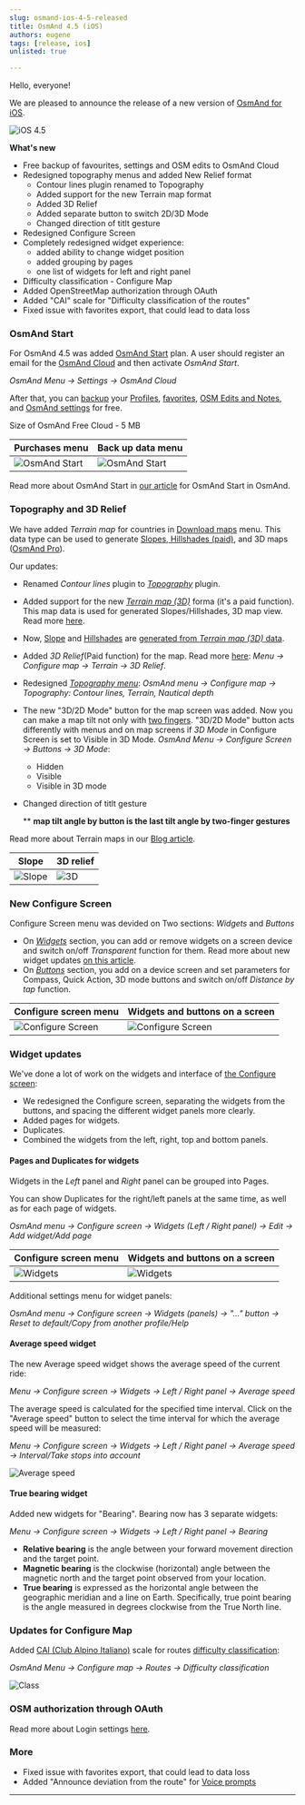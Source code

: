 ```yaml
---
slug: osmand-ios-4-5-released
title: OsmAnd 4.5 (iOS)
authors: eugene
tags: [release, ios]
unlisted: true

---
```




Hello, everyone!

We are pleased to announce the release of a new version of [OsmAnd for iOS](https://itunes.apple.com/us/app/osmand-maps-travel-navigate/id934850257).

![iOS 4.5](./img/ios-4-5.png)

<!--truncate-->

**What's new**

* Free backup of favourites, settings and OSM edits to OsmAnd Cloud
* Redesigned topography menus and added New Relief format
  * Contour lines plugin renamed to Topography
  * Added support for the new Terrain map format
  * Added 3D Relief 
  * Added separate button to switch 2D/3D Mode
  * Changed direction of titlt gesture
* Redesigned Configure Screen
* Completely redesigned widget experience:
  * added ability to change widget position
  * added grouping by pages
  * one list of widgets for left and right panel
* Difficulty classification - Configure Map
* Added OpenStreetMap authorization through OAuth 
* Added "CAI" scale for "Difficulty classification of the routes"
* Fixed issue with favorites export, that could lead to data loss


### OsmAnd Start

For OsmAnd 4.5 was added [OsmAnd Start](./start) plan. A user should register an email for the [OsmAnd Cloud](https://osmand.net/docs/user/personal/osmand-cloud) and then activate _OsmAnd Start_.

_OsmAnd Menu → Settings → OsmAnd Cloud_

After that, you can [backup](https://osmand.net/docs/user/personal/osmand-cloud#select-data-to-back-up) your [Profiles](https://osmand.net/docs/user/personal/profiles), [favorites](https://osmand.net/docs/user/personal/favorites), [OSM Edits and Notes](https://osmand.net/docs/user/plugins/osm-editing#create--modify-osm-note), and [OsmAnd settings](https://osmand.net/docs/user/personal/profiles) for free.

Size of OsmAnd Free Cloud - 5 MB

|Purchases menu|Back up data menu|
|-------|-------|
|![OsmAnd Start](./img/start.png)| ![OsmAnd Start](./img/backup-menu.png)   |

Read more about OsmAnd Start in [our article](https://osmand.net/blog/start) for OsmAnd Start in OsmAnd.

### Topography and 3D Relief

We have added _Terrain map_ for countries in [Download maps](https://osmand.net/docs/user/start-with/download-maps) menu. This data type can be used to generate [Slopes, Hillshades (paid)](https://osmand.net/docs/user/purchases/android#free-and-paid-features), and 3D maps ([OsmAnd Pro](https://osmand.net/docs/user/purchases/android#pro-features)).

Our updates:
- Renamed _Contour lines_ plugin to [_Topography_](https://osmand.net/docs/user/plugins/contour-lines) plugin.
- Added support for the new [_Terrain map (3D)_](https://osmand.net/docs/user/personal/maps#map-types) forma (it's a paid function). This map data is used for generated Slopes/Hillshades, 3D map view. Read more [here](https://osmand.net/blog/terrain#terrain-map-data).
- Now, [Slope](https://osmand.net/docs/user/plugins/contour-lines#slope-map) and [Hillshades](https://osmand.net/docs/user/plugins/contour-lines#hillshade-map) are [generated from _Terrain map (3D)_ data](https://osmand.net/blog/terrain#terrain).
- Added _3D Relief_(Paid function) for the map. Read more [here](https://osmand.net/blog/terrain#3d-relief): _Menu → Configure map → Terrain → 3D Relief_.
- Redesigned [_Topography menu_](https://osmand.net/docs/user/map/configure-map-menu): _OsmAnd menu → Configure map → Topography: Contour lines, Terrain, Nautical depth_
- The new "3D/2D Mode" button for the map screen was added. Now you can make a map tilt not only with [two fingers](https://osmand.net/docs/user/map/interact-with-map#gestures). "3D/2D Mode" button acts differently with menus and on map screens if _3D Mode_ in Configure Screen is set to Visible in 3D Mode.
_OsmAnd Menu → Configure Screen → Buttons → 3D Mode_:
  - Hidden
  - Visible
  - Visible in 3D mode
- Changed direction of titlt gesture

  ** **map tilt angle by button is the last tilt angle by two-finger gestures**

Read more about Terrain maps in our [Blog article](https://osmand.net/blog/terrain).

| Slope | 3D relief|
|------|------|
|![Slope](./img/slope.png)|![3D](./img/3d_ref.png)|

### New Configure Screen

Configure Screen menu was devided on Two sections: _Widgets_ and _Buttons_

- On [_Widgets_](https://osmand.net/docs/user/widgets/configure-screen#widget-panels) section, you can add or remove widgets on a screen device and switch on/off _Transparent_ function for them. Read more about new widget updates [on this article](#widget-updates).
- On [_Buttons_](https://osmand.net/docs/user/widgets/configure-screen#buttons) section, you add on a device screen and set parameters for Compass, Quick Action, 3D mode buttons  and switch on/off _Distance by tap_ function.

|Configure screen menu| Widgets and buttons on a screen|
|------|------|
|![Configure Screen](./img/screen.png)| ![Configure Screen](./img/screen_2.png)|


### Widget updates

We've done a lot of work on the widgets and interface of [the Configure screen](#new-configure-screen):
- We redesigned the Configure screen, separating the widgets from the buttons, and spacing the different widget panels more clearly.
- Added pages for widgets.
- Duplicates.
- Combined the widgets from the left, right, top and bottom panels.

#### Pages and Duplicates for widgets 

Widgets in the _Left_ panel and _Right_ panel can be grouped into Pages.

You can show Duplicates for the right/left panels at the same time, as well as for each page of widgets.

_OsmAnd menu → Configure screen → Widgets (Left / Right panel) → Edit → Add widget/Add page_


|Configure screen menu| Widgets and buttons on a screen|
|------|------|
|![Widgets](./img/widget-1.png)| ![Widgets](./img/widget-2.png)|

Additional settings menu for widget panels:

_OsmAnd menu → Configure screen → Widgets (panels) → "..." button → Reset to default/Copy from another profile/Help_


#### Average speed widget

The new Average speed widget shows the average speed of the current ride:

_Menu → Configure screen → Widgets → Left / Right panel → Average speed_


The average speed is calculated for the specified time interval. Click on the "Average speed" button to select the time interval for which the average speed will be measured:

_Menu → Configure screen → Widgets → Left / Right panel → Average speed → Interval/Take stops into account_

![Average speed](./img/average_speed.png)

#### True bearing widget

Added new widgets for "Bearing". Bearing now has 3 separate widgets:

_Menu → Configure screen → Widgets → Left / Right panel → Bearing_

* **Relative bearing** is the angle between your forward movement direction and the target point.
* **Magnetic bearing** is the clockwise (horizontal) angle between the magnetic north and the target point observed from your location.
* **True bearing** is expressed as the horizontal angle between the geographic meridian and a line on Earth. Specifically, true point bearing is the angle measured in degrees clockwise from the True North line.


### Updates for Configure Map 

Added [CAI (Club Alpino Italiano)](https://www.cai.it/) scale for routes [difficulty classification](https://montanarilife.com/2016/07/03/hiking-trail-rating-systems-italy/):

_OsmAnd Menu → Configure map → Routes → Difficulty classification_

![Class](./img/class.png)

### OSM authorization through OAuth

Read more about Login settings [here](https://osmand.net/docs/user/plugins/osm-editing#settings).


### More

- Fixed issue with favorites export, that could lead to data loss
- Added "Announce deviation from the route" for [Voice prompts](https://osmand.net/docs/user/navigation/guidance/navigation-settings#voice-prompts)
_________________________________________________

<LinksSocial/>
<LinksTelegram/>
<AppleStore/>